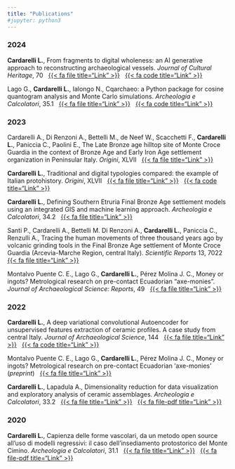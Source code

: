 ---
title: "Publications"
#jupyter: python3
---

### 2024

**Cardarelli L.**, From fragments to digital wholeness: an AI generative approach to reconstructing archaeological vessels. *Journal of Cultural Heritage*, 70   [{{< fa file title="Link" >}}](https://doi.org/10.1016/j.culher.2024.09.012)    [{{< fa code title="Link" >}}](https://github.com/lrncrd/ReconstructionPots)

Lago G., **Cardarelli L.**, Ialongo N., Cqarchaeo: a Python package for cosine quantogram analysis and Monte Carlo simulations. *Archeologia e Calcolatori*, 35.1   [{{< fa file title="Link" >}}](https://doi.org/10.19282/ac.35.1.2024.15)    [{{< fa code title="Link" >}}](https://github.com/lrncrd/CQArchaeo)

### 2023

Cardarelli A., Di Renzoni A., Bettelli M., de Neef W., Scacchetti F., **Cardarelli L.**, Paniccia C., Paolini E., The Late Bronze age hilltop site of Monte Croce Guardia in the context of Bronze Age and Early Iron Age settlement organization in Peninsular Italy. *Origini*, XLVII   [{{< fa file title="Link" >}}](https://www.torrossa.com/it/catalog/preview/5751207)

**Cardarelli L.**, Traditional and digital typologies compared: the example of Italian protohistory. *Origini*, XLVII   [{{< fa file title="Link" >}}](https://www.torrossa.com/it/catalog/preview/5751207)   [{{< fa code title="Link" >}}](https://www.edizioniquasar.cloud/Typologies-traditional-vs-digital/)

**Cardarelli L.**, Defining Southern Etruria Final Bronze Age settlement models using an integrated GIS and machine learning approach. *Archeologia e Calcolatori*, 34.2   [{{< fa file title="Link" >}}](https://doi.org/10.19282/ac.34.2.2023.03)

Santi P., Cardarelli A., Bettelli M. Di Renzoni A., **Cardarelli L.**, Paniccia C., Renzulli A., Tracing the human movements of three thousand years ago by volcanic grinding tools in the Final Bronze Age settlement of Monte Croce Guardia (Arcevia-Marche Region, central Italy). *Scientific Reports* 13, 7022   [{{< fa file title="Link" >}}](https://www.nature.com/articles/s41598-023-34033-x)

Montalvo Puente C. E., Lago G., **Cardarelli L.**, Pérez Molina J. C., Money or ingots? Metrological research on pre-contact Ecuadorian "axe-monies". *Journal of Archaeological Science: Reports*, 49   [{{< fa file title="Link" >}}](https://doi.org/10.1016/j.jasrep.2023.103976)

### 2022

**Cardarelli L.**, A deep variational convolutional Autoencoder for unsupervised features extraction of ceramic profiles. A case study from central Italy. *Journal of Archaeological Science*, 144   [{{< fa file title="Link" >}}](https://doi.org/10.1016/j.jas.2022.105640)   [{{< fa code title="Link" >}}](https://github.com/lrncrd/VAEpots)

Montalvo Puente C. E., Lago G., **Cardarelli L.**, Pérez Molina J. C., Money or ingots? Metrological research on pre-contact Ecuadorian 'axe-monies' (*preprint*)   [{{< fa file title="Link" >}}](https://doi.org/10.21203/rs.3.rs-1962271/v1)

**Cardarelli L.**, Lapadula A., Dimensionality reduction for data visualization and exploratory analysis of ceramic assemblages. *Archeologia e Calcolatori*, 33.2   [{{< fa file title="Link" >}}](https://doi.org/10.19282/ac.33.2.2022.03)   [{{< fa file-pdf title="Link" >}}](http://www.archcalc.cnr.it/indice/PDF33.2/03_Cardarelli_Lapadula.pdf)

### 2020

**Cardarelli L.**, Capienza delle forme vascolari, da un metodo open source all'uso di modelli regressivi: il caso dell'insediamento protostorico del Monte Cimino. *Archeologia e Calcolatori*, 31.1   [{{< fa file title="Link" >}}](https://doi.org/10.19282/ac.31.1.2020.02)   [{{< fa file-pdf title="Link" >}}](http://www.archcalc.cnr.it/indice/PDF31.1/02_Cardarelli.pdf)
